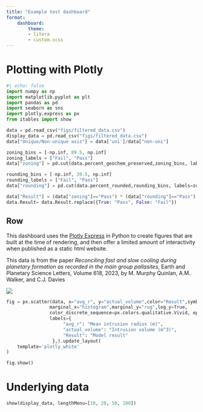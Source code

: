 ```yaml
--- 
title: "Example test dashboard"
format:
    dashboard:
        theme: 
        - litera
        - custom.scss
--- 
```


# Plotting with Plotly

```python

#| echo: false
import numpy as np
import matplotlib.pyplot as plt
import pandas as pd
import seaborn as sns
import plotly.express as px
from itables import show

data = pd.read_csv("figs/filtered_data.csv")
display_data = pd.read_csv("figs/filtered_data.csv")
data["Unique/Non-unique axis"] = data['uni']/data["non-uni"]

zoning_bins = [-np.inf, 89.5, np.inf]
zoning_labels = ["Fail", "Pass"]
data["zoning"] = pd.cut(data.percent_geochem_preserved,zoning_bins, labels=zoning_labels)

rounding_bins = [-np.inf, 39.5, np.inf]
rounding_labels = ["Fail", "Pass"]
data["rounding"] = pd.cut(data.percent_rounded,rounding_bins, labels=zoning_labels)

data["Result"] = (data["zoning"]=="Pass") * (data["rounding"]=="Pass")
data.Result= data.Result.replace({True: "Pass", False: "Fail"})
```

## Row {height=100%}

::: {.card title="Building dashboards with Python" width=30%}

This dashboard uses the [Plotly Express](https://plotly.com/python/plotly-express/) in Python to create figures that are built at the time of rendering, and then offer a limited amount of interactivity when published as a static html website.

This data is from the paper *Reconciling fast and slow cooling during planetary formation as recorded in the main group pallasites*, Earth and Planetary Science Letters, Volume 618, 2023, by M. Murphy Quinlan, A.M. Walker, and C.J. Davies

[![](https://zenodo.org/badge/DOI/10.1016/j.epsl.2023.118284.svg)](https://doi.org/10.1016/j.epsl.2023.118284)

:::


```python

fig = px.scatter(data, x="avg_r", y="actual_volume",color="Result",symbol="Result",
                marginal_x="histogram",marginal_y="rug",log_y=True,
                color_discrete_sequence=px.colors.qualitative.Vivid, opacity=0.5,
                labels={
                     "avg_r": "Mean intrusion radius (m)",
                     "actual_volume": "Intrusion volume (m^3)",
                     "Result": "Model result"
                 },).update_layout(
    template='plotly_white'
)

fig.show()
```



# Underlying data



::: {.card }

```python
show(display_data, lengthMenu=[10, 20, 50, 100])
```

:::